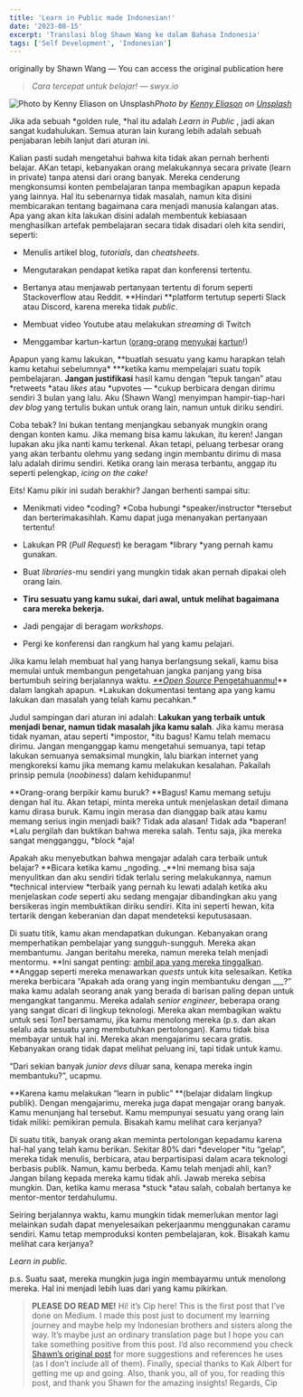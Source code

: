 ```yaml
---
title: 'Learn in Public made Indonesian!'
date: '2023-08-15'
excerpt: 'Translasi blog Shawn Wang ke dalam Bahasa Indonesia'
tags: ['Self Development', 'Indonesian']
---
```


originally by Shawn Wang — You can access the original publication here

> _Cara tercepat untuk belajar! — swyx.io_

![Photo by [Kenny Eliason](https://unsplash.com/@neonbrand?utm_source=medium&utm_medium=referral) on [Unsplash](https://unsplash.com?utm_source=medium&utm_medium=referral)](https://cdn-images-1.medium.com/max/10202/0*TskwZQyUEtK-iG_T)_Photo by [Kenny Eliason](https://unsplash.com/@neonbrand?utm_source=medium&utm_medium=referral) on [Unsplash](https://unsplash.com?utm_source=medium&utm_medium=referral)_

Jika ada sebuah *golden rule, *hal itu adalah _Learn in Public_ , jadi akan sangat kudahulukan. Semua aturan lain kurang lebih adalah sebuah penjabaran lebih lanjut dari aturan ini.

Kalian pasti sudah mengetahui bahwa kita tidak akan pernah berhenti belajar. AKan tetapi, kebanyakan orang melakukannya secara private (learn in private) tanpa atensi dari orang banyak. Mereka cenderung mengkonsumsi konten pembelajaran tanpa membagikan apapun kepada yang lainnya. Hal itu sebenarnya tidak masalah, namun kita disini membicarakan tentang bagaimana cara menjadi manusia kalangan atas. Apa yang akan kita lakukan disini adalah membentuk kebiasaan menghasilkan artefak pembelajaran secara tidak disadari oleh kita sendiri, seperti:

- Menulis artikel blog, _tutorials_, dan _cheatsheets_.

- Mengutarakan pendapat ketika rapat dan konferensi tertentu.

- Bertanya atau menjawab pertanyaan tertentu di forum seperti Stackoverflow atau Reddit. **Hindari **platform tertutup seperti Slack atau Discord, karena mereka tidak _public_.

- Membuat video Youtube atau melakukan _streaming_ di Twitch

- Menggambar kartun-kartun ([orang-orang](https://code-cartoons.com/) [menyukai](https://wizardzines.com/) [kartun](https://arkwright.github.io/scaling-react-server-side-rendering.html)!)

Apapun yang kamu lakukan, **buatlah sesuatu yang kamu harapkan telah kamu ketahui sebelumnya\* \***ketika kamu mempelajari suatu topik pembelajaran. **Jangan justifikasi** hasil kamu dengan “tepuk tangan” atau *retweets *atau _likes_ atau *upvotes — *cukup berbicara dengan dirimu sendiri 3 bulan yang lalu. Aku (Shawn Wang) menyimpan hampir-tiap-hari _dev blog_ yang tertulis bukan untuk orang lain, namun untuk diriku sendiri.

Coba tebak? Ini bukan tentang menjangkau sebanyak mungkin orang dengan konten kamu. Jika memang bisa kamu lakukan, itu keren! Jangan lupakan aku jika nanti kamu terkenal. Akan tetapi, peluang terbesar orang yang akan terbantu olehmu yang sedang ingin membantu dirimu di masa lalu adalah dirimu sendiri. Ketika orang lain merasa terbantu, anggap itu seperti pelengkap, _icing on the cake!_

Eits! Kamu pikir ini sudah berakhir? Jangan berhenti sampai situ:

- Menikmati video *coding? *Coba hubungi *speaker/instructor *tersebut dan berterimakasihlah. Kamu dapat juga menanyakan pertanyaan tertentu!

- Lakukan PR (_Pull Request_) ke beragam *library *yang pernah kamu gunakan.

- Buat _libraries_-mu sendiri yang mungkin tidak akan pernah dipakai oleh orang lain.

- **Tiru sesuatu yang kamu sukai, dari awal, untuk melihat bagaimana cara mereka bekerja.**

- Jadi pengajar di beragam _workshops._

- Pergi ke konferensi dan rangkum hal yang kamu pelajari.

Jika kamu lelah membuat hal yang hanya berlangsung sekali, kamu bisa memulai untuk membangun pengetahuan jangka panjang yang bisa bertumbuh seiring berjalannya waktu. [_\*\*Open Source_ Pengetahuanmu!](https://www.swyx.io/ideas/?filter=open%20source%20your&show=Talk)\** dalam langkah apapun. *Lakukan dokumentasi tentang apa yang kamu lakukan dan masalah yang telah kamu pecahkan.\*

Judul sampingan dari aturan ini adalah: **Lakukan yang terbaik untuk menjadi benar, namun tidak masalah jika kamu salah**. Jika kamu merasa tidak nyaman, atau seperti *impostor, *itu bagus! Kamu telah memacu dirimu. Jangan menganggap kamu mengetahui semuanya, tapi tetap lakukan semuanya semaksimal mungkin, lalu biarkan internet yang mengkoreksi kamu jika memang kamu melakukan kesalahan. Pakailah prinsip pemula (_noobiness_) dalam kehidupanmu!

**Orang-orang berpikir kamu buruk? **Bagus! Kamu memang setuju dengan hal itu. Akan tetapi, minta mereka untuk menjelaskan detail dimana kamu dirasa buruk. Kamu ingin merasa dan dianggap baik atau kamu memang serius ingin menjadi baik? Tidak ada alasan! Tidak ada *baperan! *Lalu pergilah dan buktikan bahwa mereka salah. Tentu saja, jika mereka sangat mengganggu, *block *aja!

Apakah aku menyebutkan bahwa mengajar adalah cara terbaik untuk belajar? **Bicara ketika kamu _ngoding. _**Ini memang bisa saja menyulitkan dan aku sendiri tidak terlalu sering melakukannya, namun *technical interview *terbaik yang pernah ku lewati adalah ketika aku menjelaskan _code_ seperti aku sedang mengajar dibandingkan aku yang bersikeras ingin membuktikan diriku sendiri. Kita ini seperti hewan, kita tertarik dengan keberanian dan dapat mendeteksi keputusasaan.

Di suatu titik, kamu akan mendapatkan dukungan. Kebanyakan orang memperhatikan pembelajar yang sungguh-sungguh. Mereka akan membantumu. Jangan beritahu mereka, namun mereka telah menjadi mentormu. **Ini sangat penting: [ambil apa yang mereka tinggalkan](https://www.swyx.io/writing/learn-in-public-hack). **Anggap seperti mereka menawarkan _quests_ untuk kita selesaikan. Ketika mereka berbicara “Apakah ada orang yang ingin membantuku dengan \_\_\_?” maka kamu adalah seorang anak yang berada di barisan paling depan untuk mengangkat tanganmu. Mereka adalah _senior engineer_, beberapa orang yang sangat dicari di lingkup teknologi. Mereka akan membagikan waktu untuk sesi _1on1_ bersamamu, jika kamu menolong mereka (p.s. dan akan selalu ada sesuatu yang membutuhkan pertolongan). Kamu tidak bisa membayar untuk hal ini. Mereka akan mengajarimu secara gratis. Kebanyakan orang tidak dapat melihat peluang ini, tapi tidak untuk kamu.

“Dari sekian banyak _junior devs_ diluar sana, kenapa mereka ingin membantuku?”, ucapmu.

**Karena kamu melakukan “learn in public” **(belajar didalam lingkup publik). Dengan mengajarimu, mereka juga dapat mengajar orang banyak. Kamu menunjang hal tersebut. Kamu mempunyai sesuatu yang orang lain tidak miliki: pemikiran pemula. Bisakah kamu melihat cara kerjanya?

Di suatu titik, banyak orang akan meminta pertolongan kepadamu karena hal-hal yang telah kamu berikan. Sekitar 80% dari *developer *itu “gelap”, mereka tidak menulis, berbicara, atau berpartisipasi dalam acara teknologi berbasis publik. Namun, kamu berbeda. Kamu telah menjadi ahli, kan? Jangan bilang kepada mereka kamu tidak ahli. Jawab mereka sebisa mungkin. Dan, ketika kamu merasa *stuck *atau salah, cobalah bertanya ke mentor-mentor terdahulumu.

Seiring berjalannya waktu, kamu mungkin tidak memerlukan mentor lagi melainkan sudah dapat menyelesaikan pekerjaanmu menggunakan caramu sendiri. Kamu tetap memproduksi konten pembelajaran, kok. Bisakah kamu melihat cara kerjanya?

_Learn in public._

p.s. Suatu saat, mereka mungkin juga ingin membayarmu untuk menolong mereka. Hal ini menjadi lebih luas dari yang kamu pikirkan.

> **PLEASE DO READ ME!**
> Hi! it’s Cip here! This is the first post that I’ve done on Medium. I made this post just to document my learning journey and maybe help my Indonesian brothers and sisters along the way. It’s maybe just an ordinary translation page but I hope you can take something positive from this post. I’d also recommend you check [Shawn’s original post](https://www.swyx.io/learn-in-public) for more suggestions and references he uses (as I don’t include all of them). Finally, special thanks to Kak Albert for getting me up and going. Also, thank you, all of you, for reading this post, and thank you Shawn for the amazing insights!
> Regards,
> Cip
